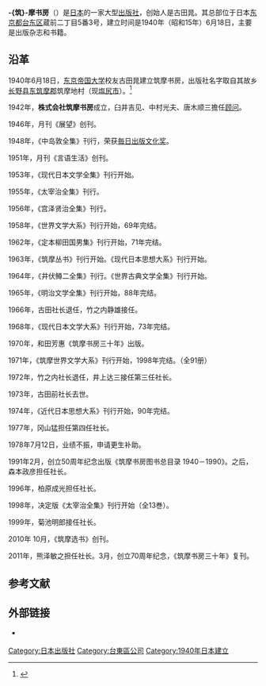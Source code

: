 '''-{筑}-摩书房'''（{{jpn|j=筑摩書房|hg=ちくましょぼう|rm=Chikuma shobō}}）是[[日本|日本]]的一家大型[[出版社|出版社]]，创始人是古田晁。其总部位于日本[[东京都|东京都]][[台东区|台东区]]蔵前二丁目5番3号，建立时间是1940年（昭和15年）6月18日，主要是出版杂志和书籍。

==沿革==
1940年6月18日，[[东京帝国大学|东京帝国大学]]校友古田晁建立筑摩书房，出版社名字取自其故乡[[长野县|长野县]][[东筑摩郡|东筑摩郡]]筑摩地村（现[[塩尻市|塩尻市]]）。<ref>{{cite web |url=http://news.ifeng.com/gundong/detail_2013_10/11/30207826_0.shtml |title=筑摩书房历险记 |accessdate=2013 |publisher=凤凰网 |work= |language=zh-hans |archive-date=2019-06-09 |archive-url=https://web.archive.org/web/20190609094830/http://news.ifeng.com/gundong/detail_2013_10/11/30207826_0.shtml |dead-url=no }}</ref>

1942年，'''株式会社筑摩书房'''成立，臼井吉见、中村光夫、唐木顺三擔任[[顾问|顾问]]。

1946年，月刊《展望》创刊。

1948年，《中岛敦全集》刊行，荣获[[毎日出版文化奖|毎日出版文化奖]]。

1951年，月刊《言语生活》创刊。

1953年，《现代日本文学全集》刊行开始。

1955年，《太宰治全集》刊行。

1956年，《宫泽贤治全集》刊行。

1958年，《世界文学大系》刊行开始，69年完结。

1962年，《定本柳田国男集》刊行开始，71年完结。

1963年，《筑摩丛书》刊行开始。《现代日本思想大系》刊行开始。

1964年，《井伏鳟二全集》刊行。《世界古典文学全集》刊行开始。

1965年，《明治文学全集》刊行开始，88年完结。　　　

1966年，古田社长退任，竹之内静雄接任。
    
1968年，《现代日本文学大系》刊行开始，73年完结。

1970年，和田芳惠《筑摩书房三十年》出版。

1971年，《筑摩世界文学大系》刊行开始，1998年完结。（全91册）

1972年，竹之内社长退任，井上达三接任第三任社长。

1973年，古田前社长去世。

1974年，《近代日本思想大系》刊行开始，90年完结。

1977年，冈山猛担任第四任社长。

1978年7月12日，业绩不振，申请更生补助。

1991年2月，创立50周年纪念出版《筑摩书房图书总目录 1940－1990》。之后，森本政彦担任社长。

1996年，柏原成光担任社长。

1998年，决定版《太宰治全集》刊行开始（全13巻）。

1999年，菊池明郎接任社长。

2010年 10月，《筑摩选书》创刊。

2011年，熊泽敏之担任社长。3月，创立70周年纪念，《筑摩书房三十年》复刊。

==参考文献==
{{reflist}}

==外部链接==
* {{ja icon}} {{Official website|1= http://www.chikumashobo.co.jp/ }} 

{{DEFAULTSORT:Z}}
[[Category:日本出版社|Category:日本出版社]]
[[Category:台東區公司|Category:台東區公司]]
[[Category:1940年日本建立|Category:1940年日本建立]]